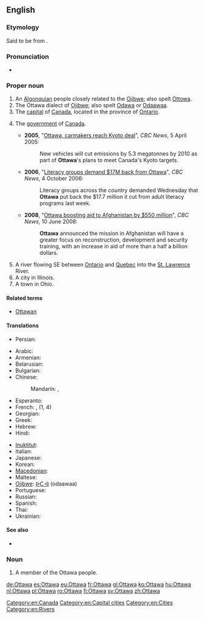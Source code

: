 ==English==
{{wikipedia|lang=en}}

===Etymology===
Said to be from {{etyl|oj}} {{term|odaawaa||traders}}.

===Pronunciation===
* {{IPA|/ˈɒtəwə/|lang=en}}

===Proper noun===
{{en-proper noun}}

# An [[Algonquian]] people closely related to the [[Ojibwe]]; also spelt [[Ottowa]].
# The Ottawa dialect of [[Ojibwe]]; also spelt [[Odawa]] or [[odaawaa|Odaawaa]].
# The [[capital]] of [[Canada]], located in the province of [[Ontario]].
#{{context|by [[synecdoche]]}} The [[government]] of [[Canada]].
#* '''2005''', "[http://www.cbc.ca/news/canada/story/2005/03/23/car-emissions040323.html Ottawa, carmakers reach Kyoto deal]", ''CBC News'', 5 April 2005:
#*: New vehicles will cut emissions by 5.3 megatonnes by 2010 as part of '''Ottawa''''s plans to meet Canada's Kyoto targets.
#* '''2006''', "[http://www.cbc.ca/news/canada/story/2006/10/04/literacy-cuts.html Literacy groups demand $17M back from Ottawa]", ''CBC News'', 4 October 2006:
#*: Literacy groups across the country demanded Wednesday that '''Ottawa''' put back the $17.7 million it cut from adult literacy programs last week.
#* '''2008''', "[http://www.cbc.ca/news/canada/story/2008/06/10/afghanistan-aid.html Ottawa boosting aid to Afghanistan by $550 million]", ''CBC News'', 10 June 2008:
#*: '''Ottawa''' announced the mission in Afghanistan will have a greater focus on reconstruction, development and security training, with an increase in aid of more than a half a billion dollars.
# A river flowing SE between [[Ontario]] and [[Quebec]] into the [[St. Lawrence]] River.
# A city in Illinois.
# A town in Ohio.

====Related terms====
* [[Ottawan]]

====Translations====
{{trans-top|capital of Canada}}
* Persian: {{t|fa|اتاوا|tr=Otâvâ}}
{{trans-mid}}
{{trans-bottom}}
{{checktrans-top}}
* Arabic: {{t-|ar|أوتاوا|f|tr='utaawa}}
* Armenian: {{t-|hy|Օտտավա|tr=Ottava}}
* Belarusian: {{t-|be|Атава|f|tr=Atáva}}
* Bulgarian: {{t-|bg|Отава|f|tr=Otáva}}
* Chinese:
*: Mandarin: {{t-|cmn|渥太華|sc=Hani}},  {{t-|cmn|渥太华|tr=Wòtàihuá|sc=Hani}}
* Esperanto: {{t-|eo|Otavo}}
* French: {{t+|fr|Ottawa|m}},  {{t+|fr|Outaouais|m}} (1, 4)
* Georgian: {{t-|ka|ოტავა|sc=Geor}}
* Greek: {{t-|el|Οττάβα|f|tr=Ottáva}}
* Hebrew: {{t-|he|אוטווה}}
* Hindi: {{t-|hi|ओटावा|tr=ōṭāvā}}
{{trans-mid}}
* [[Inuktitut]]: {{t|iu|ᐊᑦᑖᕙ|tr=Attava|sc=Cans}}
* Italian: {{t-|it|Ottawa}}
* Japanese: {{t-|ja|オタワ|tr=Otawa}}
* Korean: {{t-|ko|오타와|tr=Otawa|sc=Hang}}
* [[Macedonian]]: {{t-|mk|Отава|f|tr=Otáva}}
* Maltese: {{t-|mt|Ottawa}}
* [[Ojibwe]]: [[odaawaa|ᐅᑖᐙ]] (odaawaa)
* Portuguese: {{t+|pt|Otava}}
* Russian: {{t-|ru|Оттава|f|tr=Ottáva}}
* Spanish: {{t+|es|Ottawa}}
* Thai: {{t-|th|ออตตาวา|tr=òt-dtaa-waa}}
* Ukrainian: {{t-|uk|Оттава|f|tr=Ottáva}}
{{trans-bottom}}

====See also====
* {{langcat|lang=Ojibwe}}

===Noun===
{{en-noun}}

# A member of the Ottawa people.

[[Category:en:Canada]]
[[Category:en:Capital cities]]
[[Category:en:Cities]]
[[Category:en:Rivers]]

[[de:Ottawa]]
[[es:Ottawa]]
[[eu:Ottawa]]
[[fr:Ottawa]]
[[gl:Ottawa]]
[[ko:Ottawa]]
[[hu:Ottawa]]
[[nl:Ottawa]]
[[pl:Ottawa]]
[[ro:Ottawa]]
[[fi:Ottawa]]
[[sv:Ottawa]]
[[zh:Ottawa]]
